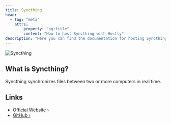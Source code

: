 ```yaml
---
title: Syncthing
head:
  - tag: "meta"
    attrs:
        property: "og:title"
        content: "How to host Syncthing with Hostly"
description: "Here you can find the documentation for hosting Syncthing with Hostly."
---
```



<Badge text="One-click setup." variant="note" size="large" />

![Syncthing](https://raw.githubusercontent.com/syncthing/syncthing/main/assets/logo-text-128.png)

## What is Syncthing?

Syncthing synchronizes files between two or more computers in real time.

## Links

- [Official Website ›](https://syncthing.net)
- [GitHub ›](https://github.com/syncthing/syncthing)
